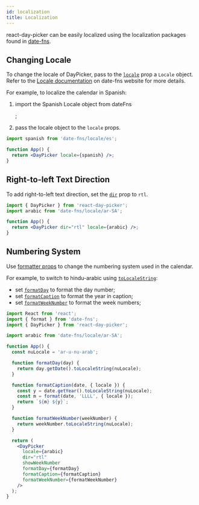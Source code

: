 ```yaml
---
id: localization
title: Localization
---
```


react-day-picker can be easily localized using the localization packages found in [date-fns](https://date-fns.org/docs/I18n).

## Changing Locale

To change the locale of DayPicker, pass to the [`locale`](./props#locale) prop a `Locale` object. Refer to the [Locale documentation](http://date-fns.org/docs/Locale) on date-fns website for more details.

For example, to localize the calendar in Spanish:

1. import the Spanish Locale object from dateFns

   ;
2. pass the locale object to the `locale` props.

```jsx preview
import spanish from 'date-fns/locale/es';

function App() {
  return <DayPicker locale={spanish} />;
}
```

## Right-to-left Text Direction

To add right-to-left text direction, set the [`dir`](./props#dir) prop to `rtl`.

```jsx preview
import { DayPicker } from 'react-day-picker';
import arabic from 'date-fns/locale/ar-SA';

function App() {
  return <DayPicker dir="rtl" locale={arabic} />;
}
```

## Numbering System

Use [formatter props](./props#formatting) to change the numbering system used in the calendar.

For example, to switch to hindu-arabic using [`toLocaleString`](https://developer.mozilla.org/en/docs/Web/JavaScript/Reference/Global_Objects/Date/toLocaleString):

- set [`formatDay`](./props/formatDay) to format the day number;
- set [`formatCaption`](./props/formatCaption) to format the year in caption;
- set [`formatWeekNumber`](./props/formatWeekNumber) to format the week numbers;

```jsx preview
import React from 'react';
import { format } from 'date-fns';
import { DayPicker } from 'react-day-picker';

import arabic from 'date-fns/locale/ar-SA';

function App() {
  const nuLocale = 'ar-u-nu-arab';

  function formatDay(day) {
    return day.getDate().toLocaleString(nuLocale);
  }

  function formatCaption(date, { locale }) {
    const y = date.getYear().toLocaleString(nuLocale);
    const m = format(date, 'LLLL', { locale });
    return `${m} ${y}`;
  }

  function formatWeekNumber(weekNumber) {
    return weekNumber.toLocaleString(nuLocale);
  }

  return (
    <DayPicker
      locale={arabic}
      dir="rtl"
      showWeekNumber
      formatDay={formatDay}
      formatCaption={formatCaption}
      formatWeekNumber={formatWeekNumber}
    />
  );
}
```
